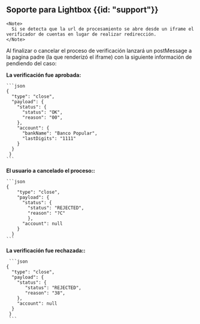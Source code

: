 <MissingTranslationBanner />

## Soporte para Lightbox {{id: "support"}}

    <Note>
      Si se detecta que la url de procesamiento se abre desde un iframe el verificador de cuentas en lugar de realizar redirección.
    </Note>

Al finalizar o cancelar el proceso de verificación lanzará un postMessage a la pagina padre (la que renderizó el iframe) con la siguiente información de pendiendo del caso:

**La verificación fue aprobada:**

    ```json
    {
      "type": "close",
      "payload": {
        "status": {
          "status": "OK",
          "reason": "00",
        },
        "account": {
          "bankName": "Banco Popular",
          "lastDigits": "1111"
        }
      }
     }
    ```
**El usuario a cancelado el proceso::**

    ```json
    {
        "type": "close",
        "payload": {
          "status": {
            "status": "REJECTED",
            "reason": "?C"
            },
          "account": null
        }
      }
    ```

 **La verificación fue rechazada::**

     ```json
    {
      "type": "close",
      "payload": {
        "status": {
           "status": "REJECTED",
           "reason": "38",
        },
        "account": null
      }
     }
     ```
